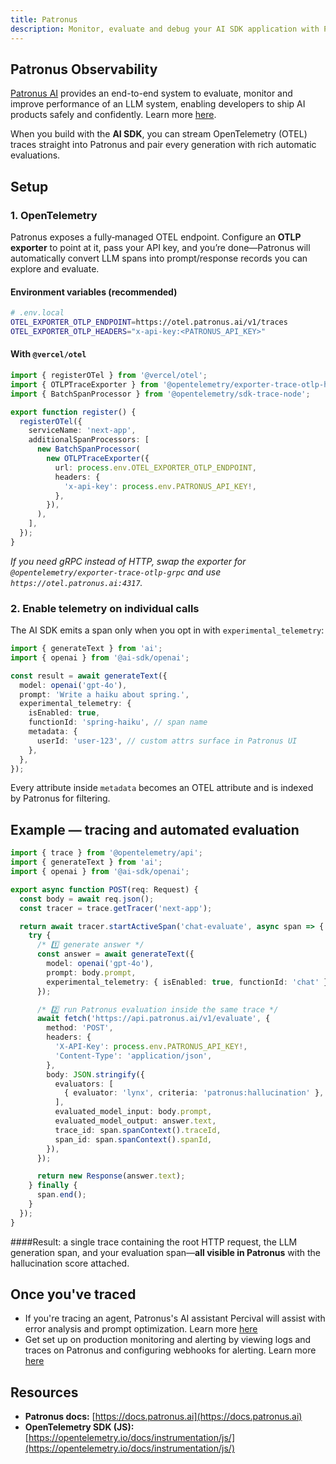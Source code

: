 ```yaml
---
title: Patronus
description: Monitor, evaluate and debug your AI SDK application with Patronus
---
```


## Patronus Observability

[Patronus AI](https://patronus.ai) provides an end-to-end system to evaluate, monitor and improve performance of an LLM system, enabling developers to ship AI products safely and confidently. Learn more [here](https://docs.patronus.ai/docs).

When you build with the **AI SDK**, you can stream OpenTelemetry (OTEL) traces straight into Patronus and pair every generation with rich automatic evaluations.

## Setup

### 1. OpenTelemetry

Patronus exposes a fully‑managed OTEL endpoint. Configure an **OTLP exporter** to point at it, pass your API key, and you’re done—Patronus will automatically convert LLM spans into prompt/response records you can explore and evaluate.

#### Environment variables (recommended)

```bash
# .env.local
OTEL_EXPORTER_OTLP_ENDPOINT=https://otel.patronus.ai/v1/traces
OTEL_EXPORTER_OTLP_HEADERS="x-api-key:<PATRONUS_API_KEY>"
```

#### With `@vercel/otel`

```ts title="instrumentation.ts"
import { registerOTel } from '@vercel/otel';
import { OTLPTraceExporter } from '@opentelemetry/exporter-trace-otlp-http';
import { BatchSpanProcessor } from '@opentelemetry/sdk-trace-node';

export function register() {
  registerOTel({
    serviceName: 'next-app',
    additionalSpanProcessors: [
      new BatchSpanProcessor(
        new OTLPTraceExporter({
          url: process.env.OTEL_EXPORTER_OTLP_ENDPOINT,
          headers: {
            'x-api-key': process.env.PATRONUS_API_KEY!,
          },
        }),
      ),
    ],
  });
}
```

_If you need gRPC instead of HTTP, swap the exporter for `@opentelemetry/exporter-trace-otlp-grpc` and use `https://otel.patronus.ai:4317`._

### 2. Enable telemetry on individual calls

The AI SDK emits a span only when you opt in with `experimental_telemetry`:

```ts
import { generateText } from 'ai';
import { openai } from '@ai-sdk/openai';

const result = await generateText({
  model: openai('gpt-4o'),
  prompt: 'Write a haiku about spring.',
  experimental_telemetry: {
    isEnabled: true,
    functionId: 'spring-haiku', // span name
    metadata: {
      userId: 'user-123', // custom attrs surface in Patronus UI
    },
  },
});
```

Every attribute inside `metadata` becomes an OTEL attribute and is indexed by Patronus for filtering.

## Example — tracing and automated evaluation

```ts title="app/api/chat/route.ts"
import { trace } from '@opentelemetry/api';
import { generateText } from 'ai';
import { openai } from '@ai-sdk/openai';

export async function POST(req: Request) {
  const body = await req.json();
  const tracer = trace.getTracer('next-app');

  return await tracer.startActiveSpan('chat-evaluate', async span => {
    try {
      /* 1️⃣ generate answer */
      const answer = await generateText({
        model: openai('gpt-4o'),
        prompt: body.prompt,
        experimental_telemetry: { isEnabled: true, functionId: 'chat' },
      });

      /* 2️⃣ run Patronus evaluation inside the same trace */
      await fetch('https://api.patronus.ai/v1/evaluate', {
        method: 'POST',
        headers: {
          'X-API-Key': process.env.PATRONUS_API_KEY!,
          'Content-Type': 'application/json',
        },
        body: JSON.stringify({
          evaluators: [
            { evaluator: 'lynx', criteria: 'patronus:hallucination' },
          ],
          evaluated_model_input: body.prompt,
          evaluated_model_output: answer.text,
          trace_id: span.spanContext().traceId,
          span_id: span.spanContext().spanId,
        }),
      });

      return new Response(answer.text);
    } finally {
      span.end();
    }
  });
}
```

####Result: a single trace containing the root HTTP request, the LLM generation span, and your evaluation span—**all visible in Patronus** with the hallucination score attached.

## Once you've traced

- If you're tracing an agent, Patronus's AI assistant Percival will assist with error analysis and prompt optimization. Learn more [here](https://docs.patronus.ai/docs/percival/percival)
- Get set up on production monitoring and alerting by viewing logs and traces on Patronus and configuring webhooks for alerting. Learn more [here](https://docs.patronus.ai/docs/real_time_monitoring/webhooks)

## Resources

- **Patronus docs:** [https://docs.patronus.ai](https://docs.patronus.ai)
- **OpenTelemetry SDK (JS):** [https://opentelemetry.io/docs/instrumentation/js/](https://opentelemetry.io/docs/instrumentation/js/)
